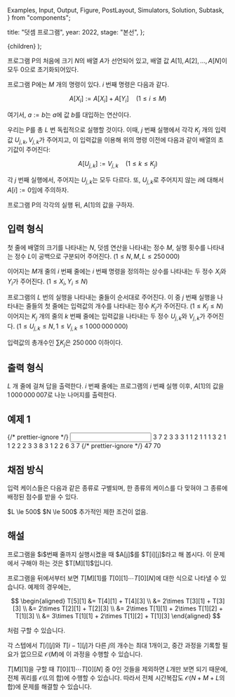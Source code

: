   Examples,
  Input,
  Output,
  Figure,
  PostLayout,
  Simulators,
  Solution,
  Subtask,
} from "components";

  title: "덧셈 프로그램",
  year: 2022,
  stage: "본선",
};

  <PostLayout meta={meta}>{children}</PostLayout>
);

프로그램 P의 처음에 크기 $N$의 배열 $A$가 선언되어 있고,
배열 값 $A[1], A[2], \dots, A[N]$이 모두 0으로
초기화되어있다.

프로그램 P에는 $M$ 개의 명령이 있다. $i$ 번째 명령은 다음과 같다.

$$
A[X_i] := A[X_i] + A[Y_i] \quad (1 \le i \le M)
$$

여기서, $a := b$는 $a$에 값 $b$를 대입하는 연산이다.

우리는 P를 총 $L$ 번 독립적으로 실행할 것이다.
이때, $j$ 번째 실행에서 각각 $K_j$ 개의 입력값 $U_{j, k}, V_{j, k}$가 주어지고, 이 입력값을 이용해 위의 명령 이전에 다음과 같이 배열의 초기값이 주어진다:

$$
A[U_{j,k}] := V_{j, k} \quad (1 \le k \le K_j)
$$

각 $j$ 번째 실행에서, 주어지는 $U_{j, k}$는 모두 다르다.
또, $U_{j, k}$로 주어지지 않는 $i$에 대해서 $A[i] := 0$임에 주의하자.

프로그램 P의 각각의 실행 뒤, $A[1]$의 값을 구하자.

## 입력 형식

첫 줄에 배열의 크기를 나타내는 $N$,
덧셈 연산을 나타내는 정수 $M$,
실행 횟수를 나타내는 정수 $L$이
공백으로 구분되어 주어진다. ($1 \le N, M, L \le 250\,000$)

이어지는 $M$개 줄의 $i$ 번째 줄에는 $i$ 번째 명령을 정의하는 상수를 나타내는 두 정수 $X_i$와 $Y_i$가 주어진다. ($1 \le X_i, Y_i \le N$)

프로그램의 $L$ 번의 실행을 나타내는 줄들이 순서대로 주어진다. 이 중 $j$ 번째 실행을 나타내는 줄들의 첫 줄에는 입력값의 개수를 나타내는 정수 $K_j$가 주어진다. ($1 \le K_j \le N$)
이어지는 $K_j$ 개의 줄의 $k$ 번째 줄에는 입력값을 나타내는 두 정수 $U_{j, k}$와 $V_{j, k}$가 주어진다.
($1 \le U_{j, k} \le N, 1 \le V_{j, k} \le 1\,000\,000\,000$)

입력값의 총개수인 $\sum K_j$은 $250\,000$ 이하이다.

## 출력 형식

$L$ 개 줄에 걸쳐 답을 출력한다. $i$ 번째 줄에는 프로그램의 $i$ 번째 실행 이후, $A[1]$의 값을 $1\,000\,000\,007$로 나눈 나머지를 출력한다.

## 예제 1

<Examples>
  {/* prettier-ignore */}
  <Input>
3 7 2
3 3
3 1
1 2
1 1
1 3
2 1
1 2
2
2 3
3 8
3
1 2
2 6
3 7
  </Input>
  {/* prettier-ignore */}
  <Output>
47
70
  </Output>
</Examples>

## 채점 방식

입력 케이스들은 다음과 같은 종류로 구별되며, 한 종류의 케이스를 다 맞혀야 그 종류에 배정된 점수를 받을 수 있다.

<Subtask index={1} score={27}>
  $L \le 500$
</Subtask>
<Subtask index={2} score={31}>
  $N \le 500$
</Subtask>
<Subtask index={3} score={42}>
  추가적인 제한 조건이 없음.
</Subtask>

## 해설

<Solution>
프로그램을 $i$번째 줄까지 실행시켰을 때 $A[j]$를 $T[i][j]$라고 해 봅시다. 이 문제에서 구해야 하는 것은 $T[M][1]$입니다.

프로그램을 뒤에서부터 보면 $T[M][1]$를 $T[0][1] \cdots T[0][N]$에 대한 식으로 나타낼 수 있습니다. 예제의 경우에는,

$$
\begin{aligned}
T[5][1] &= T[4][1] + T[4][3] \\
&= 2\times T[3][1] + T[3][3] \\
&= 2\times T[2][1] + T[2][3] \\
&= 2\times T[1][1] + 2\times T[1][2] + T[1][3] \\
&= 3\times T[1][1] + 2\times T[1][2] + T[1][3]
\end{aligned}
$$

처럼 구할 수 있습니다.

각 스텝에서 $T[i][j]$와 $T[i-1][j]$가 다른 $j$의 개수는 최대 $1$개이고, 중간 과정을 기록할 필요가 없으므로 $\mathcal{O}(M)$에 이 과정을 수행할 수 있습니다.

$T[M][1]$을 구할 때 $T[0][1] \cdots T[0][N]$ 중 $0$인 것들을 제외하면 $L$개만 보면 되기 때문에, 전체 쿼리를 $\mathcal{O}(L\text{의 합})$에 수행할 수 있습니다. 따라서 전체 시간복잡도 $\mathcal{O}(N+M+L\text{의 합})$에 문제를 해결할 수 있습니다.

</Solution>
